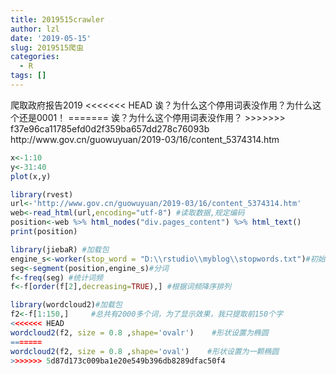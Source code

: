 ```yaml
---
title: 2019515crawler
author: lzl
date: '2019-05-15'
slug: 2019515爬虫
categories:
  - R
tags: []
---
```

爬取政府报告2019
<<<<<<< HEAD
诶？为什么这个停用词表没作用？为什么这个还是0001！
=======
诶？为什么这个停用词表没作用？
>>>>>>> f37e96ca11785efd0d2f359ba657dd278c76093b
http://www.gov.cn/guowuyuan/2019-03/16/content_5374314.htm
```r
x<-1:10
y<-31:40
plot(x,y)
```

```r
library(rvest)
url<-'http://www.gov.cn/guowuyuan/2019-03/16/content_5374314.htm'
web<-read_html(url,encoding="utf-8") #读取数据,规定编码
position<-web %>% html_nodes("div.pages_content") %>% html_text()
print(position)
```
```r
library(jiebaR) #加载包
engine_s<-worker(stop_word = "D:\\rstudio\\myblog\\stopwords.txt")#初始化分词引擎并加载停用词。  
seg<-segment(position,engine_s)#分词  
f<-freq(seg) #统计词频  
f<-f[order(f[2],decreasing=TRUE),] #根据词频降序排列
```
```r
library(wordcloud2)#加载包
f2<-f[1:150,]     #总共有2000多个词，为了显示效果，我只提取前150个字
<<<<<<< HEAD
wordcloud2(f2, size = 0.8 ,shape='ovalr')    #形状设置为椭圆
=======
wordcloud2(f2, size = 0.8 ,shape='oval')    #形状设置为一颗椭圆
>>>>>>> 5d87d173c009ba1e20e549b396db8289dfac50f4
```
